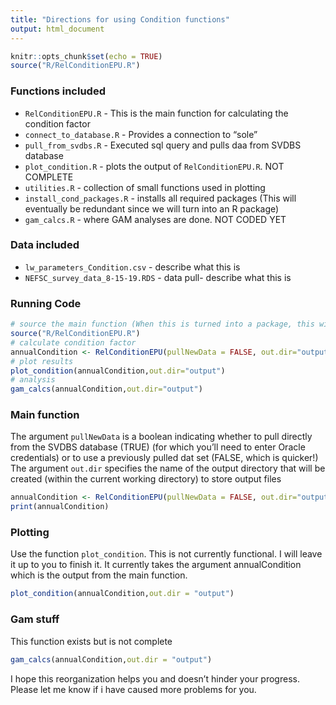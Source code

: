 ```yaml
---
title: "Directions for using Condition functions"
output: html_document
---
```


```r
knitr::opts_chunk$set(echo = TRUE)
source("R/RelConditionEPU.R")
```

### Functions included

* `RelConditionEPU.R` - This is the main function for calculating the condition factor
* `connect_to_database.R` - Provides a connection to "sole"
* `pull_from_svdbs.R` - Executed sql query and pulls daa from SVDBS database
* `plot_condition.R` - plots the output of `RelConditionEPU.R`. NOT COMPLETE
* `utilities.R` - collection of small functions used in plotting
* `install_cond_packages.R` - installs all required packages (This will eventually be redundant since we will turn into
an R package)
* `gam_calcs.R` - where GAM analyses are done. NOT CODED YET

### Data included

* `lw_parameters_Condition.csv` - describe what this is
* `NEFSC_survey_data_8-15-19.RDS` - data pull- describe what this is


### Running Code

``` r
# source the main function (When this is turned into a package, this will not be necessary)
source("R/RelConditionEPU.R")
# calculate condition factor
annualCondition <- RelConditionEPU(pullNewData = FALSE, out.dir="output")
# plot results
plot_condition(annualCondition,out.dir="output")
# analysis
gam_calcs(annualCondition,out.dir="output")

```

### Main function

The argument `pullNewData` is a boolean indicating whether to pull directly from the SVDBS database (TRUE) (for which you'll need to enter Oracle credentials) or to use a previously pulled dat set (FALSE, which is quicker!)
The argument `out.dir` specifies the name of the output directory that will be created (within the current working directory) to store output files
``` r
annualCondition <- RelConditionEPU(pullNewData = FALSE, out.dir="output")
print(annualCondition)
```

### Plotting

Use the function `plot_condition`. This is not currently functional. I will leave it up to you to finish it. It currently takes the argument annualCondition which is the output from the main function.
``` r
plot_condition(annualCondition,out.dir = "output")
```

### Gam stuff

This function exists but is not complete
``` r
gam_calcs(annualCondition,out.dir = "output")
```




I hope this reorganization helps you and doesn't hinder your progress. Please let me know if i have caused more problems for you.

